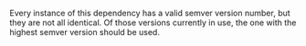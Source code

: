 Every instance of this dependency has a valid semver version number, but they are not all identical. Of those versions currently in use, the one with the highest semver version should be used.
